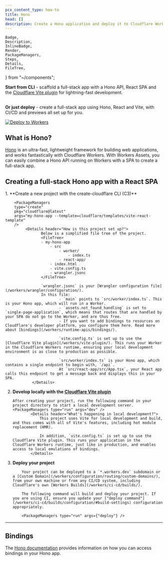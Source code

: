 ```yaml
---
pcx_content_type: how-to
title: Hono
head: []
description: Create a Hono application and deploy it to Cloudflare Workers with Workers Assets.
---
```


	Badge,
	Description,
	InlineBadge,
	Render,
	PackageManagers,
	Steps,
	Details,
	FileTree,
} from "~/components";

**Start from CLI** - scaffold a full-stack app with a Hono API, React SPA and the [Cloudflare Vite plugin](/workers/vite-plugin/) for lightning-fast development.

<PackageManagers
	type="create"
	pkg="cloudflare@latest"
	args="my-hono-app --template=cloudflare/templates/vite-react-template"
/>
---

**Or just deploy** - create a full-stack app using Hono, React and Vite, with CI/CD and previews all set up for you.

[![Deploy to Workers](https://deploy.workers.cloudflare.com/button)](https://dash.cloudflare.com/?to=/:account/workers-and-pages/create/deploy-to-workers&repository=https://github.com/cloudflare/templates/tree/staging/vite-react-template)

## What is Hono?

[Hono](https://hono.dev/) is an ultra-fast, lightweight framework for building web applications, and works fantastically with Cloudflare Workers.
With Workers Assets, you can easily combine a Hono API running on Workers with a SPA to create a full-stack app.

## Creating a full-stack Hono app with a React SPA

<Steps>
1. **Create a new project with the create-cloudflare CLI (C3)**

    	<PackageManagers
    	type="create"
    	pkg="cloudflare@latest"
    	args="my-hono-app --template=cloudflare/templates/vite-react-template"
    	/>
    		 <Details header="How is this project set up?">
        			Below is a simplified file tree of the project.
        			<FileTree>
        			- my-hono-app
        				- src
        					- worker/
        						- index.ts
        					- react-app/
        				- index.html
        				- vite.config.ts
        				- wrangler.jsonc
        			</FileTree>

        			`wrangler.jsonc` is your [Wrangler configuration file](/workers/wrangler/configuration/).
        			In this file:
        					- `main` points to `src/worker/index.ts`. This is your Hono app, which will run in a Worker.
        					- `assets.not_found_handling` is set to `single-page-application`, which means that routes that are handled by your SPA do not go to the Worker, and are thus free.
        					- If you want to add bindings to resources on Cloudflare's developer platform, you configure them here. Read more about [bindings](/workers/runtime-apis/bindings/).

    						`vite.config.ts` is set up to use the [Cloudflare Vite plugin](/workers/vite-plugin/). This runs your Worker in the Cloudflare Workers runtime, ensuring your local development environment is as close to production as possible.

    						`src/worker/index.ts` is your Hono app, which contains a single endpoint to begin with, `/api`.
    						At `src/react-app/src/App.tsx`, your React app calls this endpoint to get a message back and displays this in your SPA.
        		</Details>

2.  **Develop locally with the [Cloudflare Vite plugin](/workers/vite-plugin/)**

        After creating your project, run the following command in your project directory to start a local development server.
        <PackageManagers type="run" args="dev" />
        		<Details header="What's happening in local development?">
        			This project uses Vite for local development and build, and thus comes with all of Vite's features, including hot module replacement (HMR).

        			In addition, `vite.config.ts` is set up to use the Cloudflare Vite plugin. This runs your application in the Cloudflare Workers runtime, just like in production, and enables access to local emulations of bindings.
        		</Details>

3.  **Deploy your project**

        	Your project can be deployed to a `*.workers.dev` subdomain or a [Custom Domain](/workers/configuration/routing/custom-domains/), from your own machine or from any CI/CD system, including Cloudflare's own [Workers Builds](/workers/ci-cd/builds/).

        	The following command will build and deploy your project. If you are using CI, ensure you update your ["deploy command"](/workers/ci-cd/builds/configuration/#build-settings) configuration appropriately.

        	<PackageManagers type="run" args={"deploy"} />

</Steps>

---

## Bindings

The [Hono documentation](https://hono.dev/docs/getting-started/cloudflare-workers#bindings) provides information on how you can access bindings in your Hono app.

<Render file="frameworks-bindings" />

